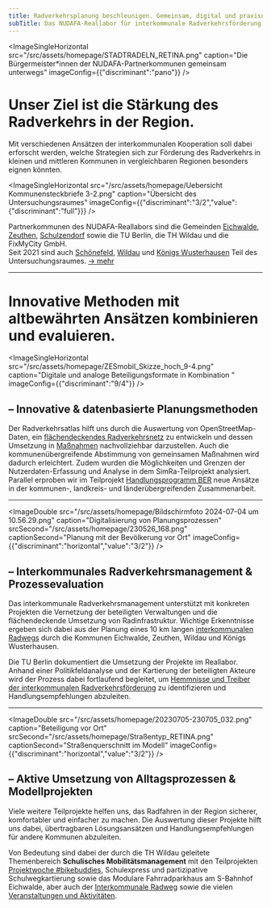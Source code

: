 ```yaml
---
title: Radverkehrsplanung beschleunigen. Gemeinsam, digital und praxisnah
subTitle: Das NUDAFA-Reallabor für interkommunale Radverkehrsförderung
---
```

<ImageSingleHorizontal src="/src/assets/homepage/STADTRADELN_RETINA.png" caption="Die Bürgermeister*innen der NUDAFA-Partnerkommunen gemeinsam unterwegs" imageConfig={{"discriminant":"pano"}} />

# **Unser Ziel ist die Stärkung des Radverkehrs in der Region.**&#x20;

Mit verschiedenen Ansätzen der interkommunalen Kooperation soll dabei erforscht werden, welche Strategien sich zur Förderung des Radverkehrs in kleinen und mittleren Kommunen in vergleichbaren Regionen besonders eignen könnten.&#x20;

<ImageSingleHorizontal src="/src/assets/homepage/Uebersicht Kommunensteckbriefe 3-2.png" caption="Übersicht des Untersuchungsraumes" imageConfig={{"discriminant":"3/2","value":{"discriminant":"full"}}} />

Partnerkommunen des NUDAFA-Reallabors sind die Gemeinden [Eichwalde](/partnerkommunen/), [Zeuthen](/partnerkommunen/), [Schulzendorf](/partnerkommunen/) sowie die TU Berlin, die TH Wildau und die FixMyCity GmbH. \
Seit 2021 sind auch [Schönefeld](/partnerkommunen/), [Wildau](/partnerkommunen/) und [Königs Wusterhausen](/partnerkommunen/) Teil des Untersuchungsraumes. [→ mehr](https://www.nudafa.de/ueber-uns/)

---

# Innovative Methoden mit altbewährten Ansätzen kombinieren und evaluieren.

<ImageSingleHorizontal src="/src/assets/homepage/ZESmobil_Skizze_hoch_9-4.png" caption="Digitale und analoge Beteiligungsformate in Kombination " imageConfig={{"discriminant":"9/4"}} />

## – Innovative & datenbasierte Planungsmethoden

Der Radverkehrsatlas hilft uns durch die Auswertung von OpenStreetMap-Daten, ein [flächendeckendes Radverkehrsnetz](https://www.nudafa.de/radnetz/einleitung?map=11%2F52.345%2F13.61) zu entwickeln und dessen Umsetzung in [Maßnahmen](https://www.nudafa.de/massnahmen/) nachvollziehbar darzustellen. Auch die kommunenübergreifende Abstimmung von gemeinsamen Maßnahmen wird dadurch erleichtert. Zudem wurden die Möglichkeiten und Grenzen der Nutzerdaten-Erfassung und Analyse in dem SimRa-Teilprojekt analysiert. Parallel erproben wir im Teilprojekt [Handlungsprogramm BER](https://www.nudafa.de/teilprojekte/handlungsprogramm-flughafenumfeld/) neue Ansätze in der kommunen-, landkreis- und länderübergreifenden Zusammenarbeit.&#x20;

---

<ImageDouble src="/src/assets/homepage/Bildschirmfoto 2024-07-04 um 10.56.29.png" caption="Digitalisierung von Planungsprozessen" srcSecond="/src/assets/homepage/230526_168.png" captionSecond="Planung mit der Bevölkerung vor Ort" imageConfig={{"discriminant":"horizontal","value":"3/2"}} />

## – Interkommunales Radverkehrsmanagement & Prozessevaluation

Das interkommunale Radverkehrsmanagement unterstützt mit konkreten Projekten die Vernetzung der beteiligten Verwaltungen und die flächendeckende Umsetzung von Radinfrastruktur. Wichtige Erkenntnisse ergeben sich dabei aus der Planung eines 10 km langen [interkommunalen Radwegs](https://www.nudafa.de/teilprojekte/ikr/) durch die Kommunen Eichwalde, Zeuthen, Wildau und Königs Wusterhausen.

Die TU Berlin dokumentiert die Umsetzung der Projekte im Reallabor. Anhand einer Politikfeldanalyse und der Kartierung der beteiligten Akteure wird der Prozess dabei fortlaufend begleitet, um [Hemmnisse und Treiber der interkommunalen Radverkehrsförderung](https://www.nudafa.de/begleitforschung/) zu identifizieren und Handlungsempfehlungen abzuleiten.

---

<ImageDouble src="/src/assets/homepage/20230705-230705_032.png" caption="Beteiligung vor Ort" srcSecond="/src/assets/homepage/Straßentyp_RETINA.png" captionSecond="Straßenquerschnitt im Modell" imageConfig={{"discriminant":"horizontal","value":"3/2"}} />

## – Aktive Umsetzung von Alltagsprozessen & Modellprojekten&#x20;

Viele weitere Teilprojekte helfen uns, das Radfahren in der Region sicherer, komfortabler und einfacher zu machen. Die Auswertung dieser Projekte hilft uns dabei, übertragbaren Lösungsansätzen und Handlungsempfehlungen für andere Kommunen abzuleiten.

Von Bedeutung sind dabei der durch die TH Wildau geleitete Themenbereich **Schulisches Mobilitätsmanagement** mit den Teilprojekten [Projektwoche #bikebuddies](https://www.nudafa.de/teilprojekte/projektwoche/), Schulexpress und partizipative Schulwegkartierung sowie das Modulare Fahrradparkhaus am S-Bahnhof Eichwalde, aber auch der [Interkommunale Radweg](https://www.nudafa.de/teilprojekte/ikr/) sowie die vielen [Veranstaltungen und Aktivitäten](https://www.nudafa.de/teilprojekte/oeffentlichkeitsarbeit-und-events/).
